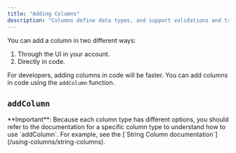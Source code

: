 ```yaml
---
title: "Adding Columns"
description: "Columns define data types, and support validations and transformations."
---
```


You can add a column in two different ways:

1. Through the UI in your account.
2. Directly in code.

For developers, adding columns in code will be faster. You can add columns in code using the `addColumn` function.

## `addColumn`

<Note>
  **Important**: Because each column type has different options, you should
  refer to the documentation for a specific column type to understand how to use
  `addColumn`. For example, see the [`String Column
  documentation`](/using-columns/string-columns).
</Note>
